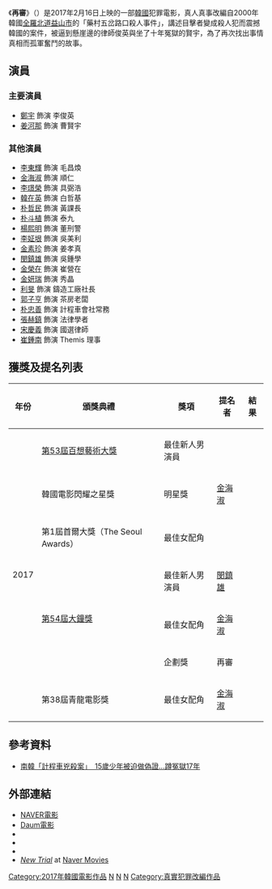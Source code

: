 {{Infobox Film
|片名        = 再審
|電影原名    = {{lang|ko|''재심''}}<br>{{lang|en|''New Trial''}}
|圖像        = File:New_Trial.jpg
|圖像說明    = 
|導演        = {{lk|金兌玧|김태윤 (영화 감독)}}
|監製        = 
|製片        = 
|編劇        = 
|主演        = {{ubl|[[鄭宇|鄭宇]]|[[姜河那|姜河那]]}}
|分級        = 
|副標題      = 
|主題曲      = 
|片頭曲      = 
|片尾曲      = 
|配樂        =
|攝影        = 
|剪輯        = 
|製片商      = Opus Picture
|發行商      = 
|上映日期    = {{flagicon|KOR}}2017年2月16日
|發行日期    =
|片長        = 119分鐘
|產地        = {{KOR}}
|語言        = [[韓語|韓語]]
|官方網站    = 
|預算        = 
|票房        = 
|中國大陸片名= 
|香港片名    = 
|新馬片名    = 
|台灣片名    = 
|sarft_id    = <!-- 公映許可號碼 -->
|amg_id      = <!-- AMG（All Media Guide）ID -->
|imdb_id     = <!-- IMDB（互聯網電影數據庫）ID -->
}}
《'''再審'''》（{{Kor|k=재심|hj=再審}}）是2017年2月16日上映的一部[[大韓民國|韓國]]犯罪電影，真人真事改編自2000年韓國[[全羅北道|全羅北道]][[益山市|益山市]]的「藥村五岔路口殺人事件」，講述目擊者變成殺人犯而震撼韓國的案件，被逼到懸崖邊的律師俊英與坐了十年冤獄的賢宇，為了再次找出事情真相而孤軍奮鬥的故事。

== 演員 ==
=== 主要演員 ===
*[[鄭宇|鄭宇]] 飾演 李俊英
*[[姜河那|姜河那]] 飾演 曹賢宇
=== 其他演員 ===
*[[李東輝_(演員)|李東輝]] 飾演 毛昌煥
*[[金海淑|金海淑]] 飾演 順仁
*[[李璟榮|李璟榮]] 飾演 具弼浩
*[[韓在英|韓在英]] 飾演 白哲基
*[[朴哲民_(演員)|朴哲民]] 飾演 黃課長
*[[朴斗植|朴斗植]] 飾演 泰九
*[[楊熙明|楊熙明]] 飾演 董刑警
*[[李姃垠|李姃垠]] 飾演 吳美利
*[[金素珍|金素珍]] 飾演 姜孝真
*[[閔鎮雄|閔鎮雄]] 飾演 吳鍾學
*[[金榮在|金榮在]] 飾演 崔營在
*[[金妍瑞|金妍瑞]] 飾演 秀晶
*[[利旻|利旻]] 飾演 鑄造工廠社長
*[[郭子亨|郭子亨]] 飾演 茶房老闆
*[[朴忠善|朴忠善]] 飾演 計程車會社常務
*[[張赫鎮|張赫鎮]] 飾演 法律學者
*[[宋慶義|宋慶義]] 飾演 國選律師
*[[崔鍾南|崔鍾南]] 飾演 Themis 理事

== 獲獎及提名列表 ==
{| class="wikitable"
! 年份
! 頒獎典禮
! 獎項
! 提名者
! 結果
|-
| rowspan="7"| <center>2017</center>
| [[第53屆百想藝術大獎|第53屆百想藝術大獎]]
| 最佳新人男演員
| {{link-ko|韓在英|한재영}}
| {{nom}}
|-
| 韓國電影閃耀之星獎
| 明星獎
| [[金海淑|金海淑]]
| {{won}}
|-
| 第1屆首爾大獎（The Seoul Awards）
| 最佳女配角
| {{link-ko|金素珍|김소진 (배우)}}
| {{nom}}
|-
| rowspan="3"|[[第54屆大鐘獎|第54屆大鐘獎]]
| 最佳新人男演員
| [[閔鎮雄|閔鎮雄]]
| {{nom}}
|-
| 最佳女配角
| [[金海淑|金海淑]]
| {{nom}}
|-
| 企劃獎
| 再審
| {{nom}}
|-
| 第38屆青龍電影獎
| 最佳女配角
| [[金海淑|金海淑]]
| {{nom}}
|}

== 參考資料 ==
*[http://www.ettoday.net/dalemon/post/23562 南韓「計程車兇殺案」　15歲少年被迫做偽證…蹲冤獄17年 ] {{Wayback|url=http://www.ettoday.net/dalemon/post/23562 |date=20200810165833 }}
{{reflist}}

== 外部連結 ==
*[http://movie.naver.com/movie/bi/mi/basic.nhn?code=149512 NAVER電影] {{Wayback|url=http://movie.naver.com/movie/bi/mi/basic.nhn?code=149512 |date=20200329004036 }}{{ko}}
*[http://movie.daum.net/moviedb/main?movieId=103545 Daum電影] {{Wayback|url=http://movie.daum.net/moviedb/main?movieId=103545 |date=20201025084301 }}{{ko}}
*{{hancinema film|New_Trial}}
*{{IMDb title|6731636|New Trial}}
*{{kmdb film|16049|New Trial}}
*''[http://movie.naver.com/movie/bi/mi/basic.nhn?code=149512 New Trial] {{Wayback|url=http://movie.naver.com/movie/bi/mi/basic.nhn?code=149512 |date=20200329004036 }}'' at [[Naver|Naver Movies]] {{ko icon}}

{{Portal bar|韓國|電影}}
[[Category:2017年韓國電影作品|Category:2017年韓國電影作品]]
[[Category:韓語電影|N]]
[[Category:韓國劇情片|N]]
[[Category:朝鮮半島真人真事改编电影|N]]
[[Category:真實犯罪改編作品|Category:真實犯罪改編作品]]